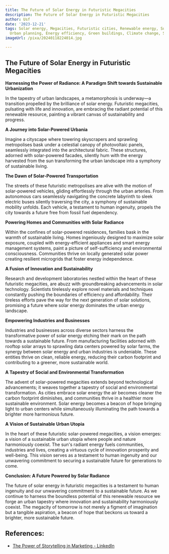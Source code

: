 ```yaml
---
title: The Future of Solar Energy in Futuristic Megacities
description: The Future of Solar Energy in Futuristic Megacities
author: Usf
date: '2023-12-21'
tags: Solar energy, Megacities, Futuristic cities, Renewable energy, Sustainability,
  Urban planning, Energy efficiency, Green buildings, Climate change, Smart cities
imageUrl: /pixa/20240118224014.jpg

---
```

## The Future of Solar Energy in Futuristic Megacities

**Harnessing the Power of Radiance: A Paradigm Shift towards Sustainable Urbanization**

In the tapestry of urban landscapes, a metamorphosis is underway—a transition propelled by the brilliance of solar energy. Futuristic megacities, pulsating with life and innovation, are embracing the radiant potential of this renewable resource, painting a vibrant  canvas of sustainability and progress.

**A Journey  into Solar-Powered Urbania**

Imagine  a cityscape where towering  skyscrapers and sprawling metropolises bask under  a  celestial canopy of photovoltaic panels,  seamlessly integrated into  the architectural  fabric. These structures, adorned with solar-powered facades, silently  hum with the energy harvested from the sun transforming the urban landscape  into  a symphony of sustainable living.

**The Dawn of Solar-Powered Transportation**

The streets of these futuristic  metropolises are alive with the motion  of solar-powered vehicles, gliding effortlessly through the urban arteries. From  autonomous cars seamlessly navigating  the concrete labyrinth  to  sleek  electric buses silently traversing the city, a  symphony of  sustainable mobility unfolds. Each  vehicle, a testament to human ingenuity, propels the city towards a future free from fossil fuel dependency.

**Powering Homes and Communities with Solar Radiance**

Within the confines  of solar-powered residences,  families bask in the warmth  of  sustainable living. Homes ingeniously designed to maximize solar exposure, coupled with energy-efficient appliances and smart energy management systems, paint a picture of self-sufficiency and environmental consciousness. Communities thrive on locally generated solar power creating resilient  microgrids that foster energy independence.

**A Fusion of Innovation and Sustainability**

Research and development laboratories nestled within the heart of  these futuristic  megacities, are abuzz with groundbreaking advancements in solar technology. Scientists tirelessly explore novel materials and techniques constantly pushing the  boundaries of efficiency and affordability. Their tireless efforts pave the way for the next generation of solar solutions, promising a future where solar energy dominates the urban energy landscape.

**Empowering Industries and Businesses**

Industries and businesses across diverse  sectors harness  the transformative power of solar  energy etching their mark on the path towards a sustainable future. From manufacturing facilities adorned with rooftop solar arrays to sprawling data centers powered by solar farms, the synergy between solar energy and urban industries is undeniable. These entities thrive on clean, reliable energy, reducing their carbon footprint and contributing to a greener, more sustainable world.

**A Tapestry of Social and Environmental Transformation**

The advent  of solar-powered megacities extends beyond technological advancements; it weaves together a tapestry of social and environmental transformation. As cities embrace  solar energy the air becomes cleaner the carbon footprint  diminishes, and communities  thrive in a  healthier more sustainable environment. Solar energy becomes a beacon of hope bringing light  to urban centers while simultaneously  illuminating the path towards a brighter more harmonious future.

**A Vision of Sustainable Urban Utopia**

In the heart of these futuristic solar-powered  megacities, a vision emerges:  a vision  of  a sustainable  urban utopia where people and nature harmoniously coexist. The sun's radiant energy fuels communities, industries and lives, creating a virtuous cycle of innovation prosperity and well-being. This  vision serves as a testament to human ingenuity and our unwavering commitment to securing a sustainable  future for generations to  come.

**Conclusion:  A Future Powered by Solar Radiance**

The future of solar energy in futuristic megacities is a testament to human ingenuity  and our  unwavering commitment to a sustainable future. As we continue to harness the boundless  potential  of this renewable resource  we  forge an urban tapestry where  innovation and sustainability harmoniously coexist.  The megacity of tomorrow is not merely a figment of imagination but a tangible aspiration, a beacon of hope that beckons us toward a brighter, more sustainable future.

## References:
- [The Power of Storytelling in Marketing - LinkedIn](https://www.linkedin.com/pulse/power-storytelling-marketing-scrrum)
